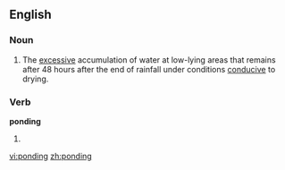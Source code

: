==English==

===Noun===
# {{context|construction}} The [[excessive]] accumulation of water at low-lying areas that remains after 48 hours after the end of rainfall under conditions [[conducive]] to drying.


===Verb===
'''ponding'''

# {{present participle of|pond}}

[[vi:ponding]]
[[zh:ponding]]